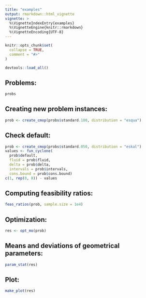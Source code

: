 ```yaml
---
title: "examples"
output: rmarkdown::html_vignette
vignette: >
  %\VignetteIndexEntry{examples}
  %\VignetteEngine{knitr::rmarkdown}
  %\VignetteEncoding{UTF-8}
---
```


```r
knitr::opts_chunk$set(
  collapse = TRUE,
  comment = "#>"
)
```

```r
devtools::load_all()
```

## Problems:

```r
probs
```

## Creating new problem instances:

```r
prob <- create_cmop(probs$standard.100, distribution = "esqua")
```

## Check default:

```r
prob <- create_cmop(probs$standard.050, distribution = "eskal")
values <- fun_cyclone(
  prob$default, 
  fluid = prob$fluid, 
  delta = prob$delta, 
  intervals = prob$intervals, 
  cons.bound = prob$cons.bound)
c(1, rep(0, 8)) - values
```

## Computing feasibility ratios:

```r
feas_ratios(prob, sample.size = 1e4)
```

## Optimization:

```r
res <- opt_mo(prob)
```

## Means and deviations of geometrical parameters:

```r
param_stat(res)
```

## Plot:

```r
make_plot(res)
```
